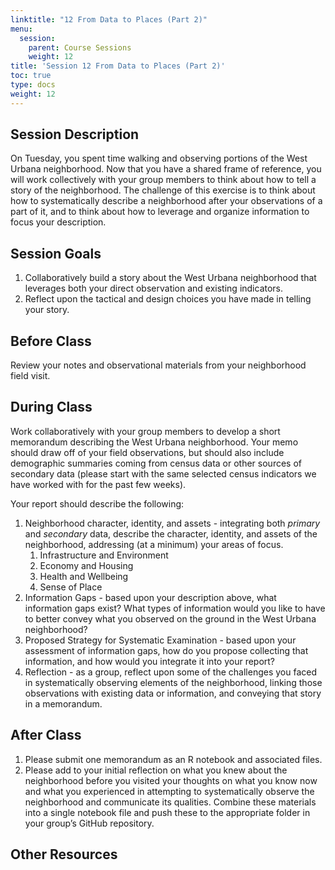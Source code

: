 ```yaml
---
linktitle: "12 From Data to Places (Part 2)"
menu:
  session:
    parent: Course Sessions
    weight: 12
title: 'Session 12 From Data to Places (Part 2)'
toc: true
type: docs
weight: 12
---
```


## Session Description

On Tuesday, you spent time walking and observing portions of the West Urbana neighborhood. Now that you have a shared frame of reference, you will work collectively with your group members to think about how to tell a story of the neighborhood. The challenge of this exercise is to think about how to systematically describe a neighborhood after your observations of a part of it, and to think about how to leverage and organize information to focus your description.

## Session Goals

1. Collaboratively build a story about the West Urbana neighborhood that leverages both your direct observation and existing indicators.
2. Reflect upon the tactical and design choices you have made in telling your story.

## Before Class

Review your notes and observational materials from your neighborhood field visit.

## During Class

Work collaboratively with your group members to develop a short memorandum describing the West Urbana neighborhood. Your memo should draw off of your field observations, but should also include demographic summaries coming from census data or other sources of secondary data (please start with the same selected census indicators we have worked with for the past few weeks).

Your report should describe the following:

1. Neighborhood character, identity, and assets - integrating both *primary* and *secondary* data, describe the character, identity, and assets of the neighborhood, addressing (at a minimum) your areas of focus.
    1. Infrastructure and Environment
    2. Economy and Housing
    3. Health and Wellbeing
    4. Sense of Place
2. Information Gaps - based upon your description above, what information gaps exist? What types of information would you like to have to better convey what you observed on the ground in the West Urbana neighborhood? 
3. Proposed Strategy for Systematic Examination - based upon your assessment of information gaps, how do you propose collecting that information, and how would you integrate it into your report?
4. Reflection - as a group, reflect upon some of the challenges you faced in systematically observing elements of the neighborhood, linking those observations with existing data or information, and conveying that story in a memorandum.

## After Class

1. Please submit one memorandum as an R notebook and associated files.
2. Please add to your initial reflection on what you knew about the neighborhood before you visited your thoughts on what you know now and what you experienced in attempting to systematically observe the neighborhood and communicate its qualities. Combine these materials into a single notebook file and push these to the appropriate folder in your group's GitHub repository.

## Other Resources